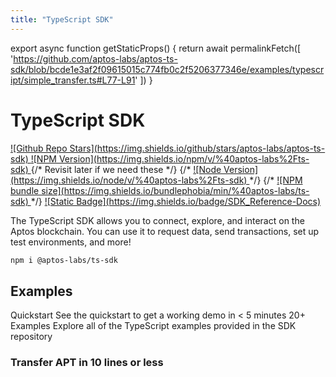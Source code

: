 ```yaml
---
title: "TypeScript SDK"
---
```



export async function getStaticProps() {
  return await permalinkFetch([
   'https://github.com/aptos-labs/aptos-ts-sdk/blob/bcde1e3af2f09615015c774fb0c2f5206377346e/examples/typescript/simple_transfer.ts#L77-L91'
  ])
}

# TypeScript SDK

<div className="flex gap-2 mt-6 flex-wrap">
  <a target="_blank" href="https://github.com/aptos-labs/aptos-ts-sdk">
    ![Github Repo Stars](https://img.shields.io/github/stars/aptos-labs/aptos-ts-sdk)
  </a>
  <a target="_blank" href="https://www.npmjs.com/package/@aptos-labs/ts-sdk">
    ![NPM Version](https://img.shields.io/npm/v/%40aptos-labs%2Fts-sdk)
  </a>
  {/* Revisit later if we need these */}
  {/* <a target="_blank" href="https://www.npmjs.com/package/@aptos-labs/ts-sdk">
    ![Node Version](https://img.shields.io/node/v/%40aptos-labs%2Fts-sdk)
  </a> */}
  {/* <a target="_blank" href="https://www.npmjs.com/package/@aptos-labs/ts-sdk">
    ![NPM bundle size](https://img.shields.io/bundlephobia/min/%40aptos-labs/ts-sdk)
  </a> */}
  <a target="_blank" href="https://aptos-labs.github.io/aptos-ts-sdk/@aptos-labs/ts-sdk-latest">
    ![Static Badge](https://img.shields.io/badge/SDK_Reference-Docs)
  </a>
</div>

The TypeScript SDK allows you to connect, explore, and interact on the Aptos blockchain. You can use it to request data, send transactions, set up test environments, and more!

```bash npm2yarn
npm i @aptos-labs/ts-sdk
```

## Examples

<Cards>
  <Card href="./ts-sdk/quickstart">
    <Card.Title>Quickstart</Card.Title>
    <Card.Description>See the quickstart to get a working demo in < 5 minutes</Card.Description>
  </Card>
  <Card href="https://github.com/aptos-labs/aptos-ts-sdk/tree/main/examples/typescript">
    <Card.Title>20+ Examples</Card.Title>
    <Card.Description>Explore all of the TypeScript examples provided in the SDK repository</Card.Description>
  </Card>
</Cards>

### Transfer APT in 10 lines or less

<RemoteCodeblock 
  permalink="https://github.com/aptos-labs/aptos-ts-sdk/blob/bcde1e3af2f09615015c774fb0c2f5206377346e/examples/typescript/simple_transfer.ts#L77-L91"
/>
